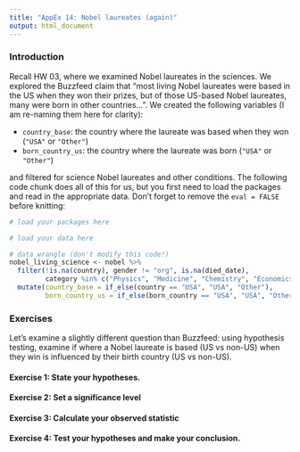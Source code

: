 ```yaml
---
title: "AppEx 14: Nobel laureates (again)"
output: html_document
---
```


### Introduction

Recall HW 03, where we examined Nobel laureates in the sciences. We explored the Buzzfeed claim that  "most living Nobel laureates were based in the US when they won their prizes, but of those US-based Nobel laureates, many were born in other countries...". We created the following variables (I am re-naming them here for clarity):

   - `country_base`: the country where the laureate was based when they won (`"USA"` or `"Other"`)
   - `born_country_us`: the country where the laureate was born  (`"USA"` or `"Other"`)

and filtered for science Nobel laureates and other conditions. The following code chunk does all of this for us, but you first need to load the packages and read in the appropriate data. Don't forget to remove the `eval = FALSE` before knitting:

```r
# load your packages here

# load your data here

# data wrangle (don't modify this code!)
nobel_living_science <- nobel %>%
  filter(!is.na(country), gender != "org", is.na(died_date),
         category %in% c("Physics", "Medicine", "Chemistry", "Economics")) %>%
  mutate(country_base = if_else(country == "USA", "USA", "Other"),
         born_country_us = if_else(born_country == "USA", "USA", "Other"))
```


### Exercises

Let's examine a slightly different question than Buzzfeed: using hypothesis testing, examine if where a Nobel laureate is based (US vs non-US) when they win is influenced by their birth country (US vs non-US).

#### Exercise 1: State your hypotheses. 


#### Exercise 2: Set a significance level


#### Exercise 3: Calculate your observed statistic


#### Exercise 4: Test your hypotheses and make your conclusion. 

